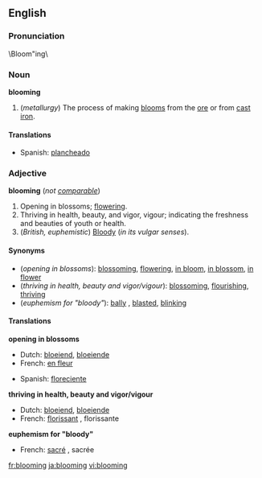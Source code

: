 ==English==
===Pronunciation===
\Bloom"ing\

===Noun===
'''blooming'''  {{uncountable}}

#(''metallurgy'') The process of making [[bloom]]s from the [[ore]] or from [[cast]] [[iron]].

====Translations====
{{top}}
*Spanish: [[plancheado]]
{{bottom}}

===Adjective===
'''blooming''' (''not [[comparable]]'')

#Opening in blossoms; [[flower]]ing.
#Thriving in health, beauty, and vigor, vigour; indicating the freshness and beauties of youth or health.
#(''British, euphemistic'') [[Bloody]] (''in its vulgar senses'').

====Synonyms====
*(''opening in blossoms''): [[blossoming]], [[flowering]], [[in bloom]], [[in blossom]], [[in flower]]
*(''thriving in health, beauty and vigor/vigour''): [[blossom]]ing, [[flourish]]ing, [[thrive|thriving]]
*(''euphemism for "bloody"''): [[bally]] {{british}}, [[blasted]], [[blinking]]

====Translations====

'''opening in blossoms'''
{{top}}

*Dutch: [[bloeiend]], [[bloeiende]]
*French: [[en fleur]]
{{mid}}

*Spanish: [[floreciente]]
{{bottom}}

'''thriving in health, beauty and vigor/vigour'''
{{top}}

*Dutch: [[bloeiend]], [[bloeiende]]
*French: [[florissant]] {{m}}, florissante {{f}}
{{mid}}

{{bottom}}

'''euphemism for "bloody"'''
{{top}}

*French: [[sacré]] {{m}}, sacrée {{f}}
{{mid}}

{{bottom}}

[[fr:blooming]]
[[ja:blooming]]
[[vi:blooming]]